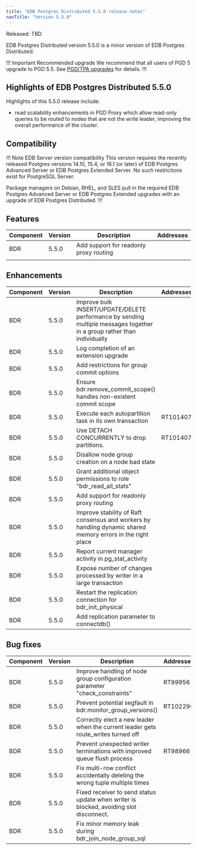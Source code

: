 ```yaml
---
title: "EDB Postgres Distributed 5.5.0 release notes"
navTitle: "Version 5.5.0"
---
```


Released: TBD

EDB Postgres Distributed version 5.5.0 is a minor version of EDB Postgres Distributed.

!!! Important Recommended upgrade
We recommend that all users of PGD 5 upgrade to PGD 5.5. See [PGD/TPA upgrades](../upgrades/tpa_overview) for details.
!!!


## Highlights of EDB Postgres Distributed 5.5.0

Highlights of this 5.5.0 release include:

* read scalability enhancements in PGD Proxy which allow read-only queries to be routed to nodes that are not the write leader, improving the overall performance of the cluster.

## Compatibility

!!! Note EDB Server version compatibility
This version requires the recently released Postgres versions 14.10, 15.4,
or 16.1 (or later) of EDB Postgres Advanced Server or EDB Postgres Extended
Server. No such restrictions exist for PostgreSQL Server.

Package managers on Debian, RHEL, and SLES pull in the required EDB Postgres
Advanced Server or EDB Postgres Extended upgrades with an upgrade of EDB
Postgres Distributed.
!!!

## Features

| Component | Version | Description                            | Addresses |
|-----------|---------|----------------------------------------|-----------|
| BDR       | 5.5.0   | Add support for readonly proxy routing |           |
|           |         |                                        |           |


## Enhancements

| Component | Version | Description                                                                                                             | Addresses |
|-----------|---------|-------------------------------------------------------------------------------------------------------------------------|-----------|
| BDR       | 5.5.0   | Improve bulk INSERT/UPDATE/DELETE performance by sending multiple messages together in a group rather than individually |           |
| BDR       | 5.5.0   | Log completion of an extension upgrade                                                                                  |           |
| BDR       | 5.5.0   | Add restrictions for group commit options                                                                               |           |
| BDR       | 5.5.0   | Ensure bdr.remove_commit_scope() handles non-existent commit scope                                                      |           |
| BDR       | 5.5.0   | Execute each autopartition task in its own transaction                                                                  | RT101407  |
| BDR       | 5.5.0   | Use DETACH CONCURRENTLY to drop partitions.                                                                             | RT101407  |
| BDR       | 5.5.0   | Disallow node group creation on a node bad state                                                                        |           |
| BDR       | 5.5.0   | Grant additional object permissions to role "bdr_read_all_stats"                                                        |           |
| BDR       | 5.5.0   | Add support for readonly proxy routing                                                                                  |           |
| BDR       | 5.5.0   | Improve stability of Raft consensus and workers by handling dynamic shared memory errors in the right place             |           |
| BDR       | 5.5.0   | Report current manager activity in pg_stat_activity                                                                     |           |
| BDR       | 5.5.0   | Expose number of changes processed by writer in a large transaction                                                     |           |
| BDR       | 5.5.0   | Restart the replication connection for bdr_init_physical                                                                |           |
| BDR       | 5.5.0   | Add replication parameter to connectdb()                                                                                |           |




## Bug fixes

| Component | Version | Description                                                                       | Addresses |
|-----------|---------|-----------------------------------------------------------------------------------|-----------|
| BDR       | 5.5.0   | Improve handling of node group configuration parameter "check_constraints"        | RT99956   |
| BDR       | 5.5.0   | Prevent potential segfault in bdr.monitor_group_versions()                        | RT102290  |
| BDR       | 5.5.0   | Correctly elect a new leader when the current leader gets route_writes turned off |           |
| BDR       | 5.5.0   | Prevent unexpected writer terminations with improved queue flush process          | RT98966   |
| BDR       | 5.5.0   | Fix multi-row conflict accidentally deleting the wrong tuple multiple times                       |   |
| BDR       | 5.5.0   | Fixed receiver to send status update when writer is blocked, avoiding slot disconnect.                      |   |
| BDR       | 5.5.0   | Fix minor    memory leak during bdr_join_node_group_sql|   |

